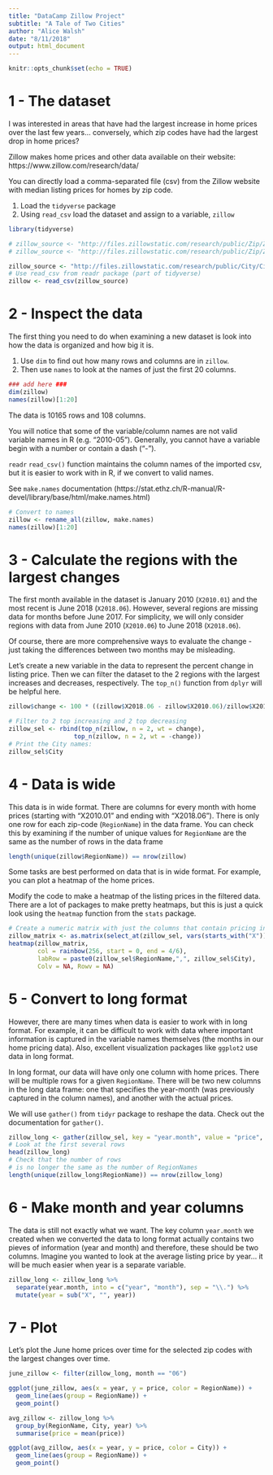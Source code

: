 ```yaml
---
title: "DataCamp Zillow Project"
subtitle: "A Tale of Two Cities"
author: "Alice Walsh"
date: "8/11/2018"
output: html_document
---
```


```r
knitr::opts_chunk$set(echo = TRUE)
```

# 1 - The dataset
I was interested in areas that have had the largest increase in home prices over the last few years... conversely, which zip codes have had the largest drop in home prices?

Zillow makes home prices and other data available on their website: https://www.zillow.com/research/data/

You can directly load a comma-separated file (csv) from the Zillow website with median listing prices for homes by zip code.

1. Load the `tidyverse` package
1. Using `read_csv` load the dataset and assign to a variable, `zillow`


```r
library(tidyverse)
```

```r
# zillow_source <- "http://files.zillowstatic.com/research/public/Zip/Zip_MedianListingPrice_AllHomes.csv"
# zillow_source <- "http://files.zillowstatic.com/research/public/Zip/Zip_MedianListingPricePerSqft_AllHomes.csv"

zillow_source <- "http://files.zillowstatic.com/research/public/City/City_MedianListingPricePerSqft_AllHomes.csv"
# Use read_csv from readr package (part of tidyverse)
zillow <- read_csv(zillow_source)
```

# 2 - Inspect the data
The first thing you need to do when examining a new dataset is look into how the data is organized and how big it is.

1. Use `dim` to find out how many rows and columns are in `zillow`.
1. Then use `names` to look at the names of just the first 20 columns.

```r
### add here ###
dim(zillow)
names(zillow)[1:20]
```

The data is 10165 rows and 108 columns. 

You will notice that some of the variable/column names are not valid variable names in R (e.g. "2010-05"). Generally, you cannot have a variable begin with a number or contain a dash ("-").

`readr` `read_csv()` function maintains the column names of the imported csv, but it is easier to work with in R, if we convert to valid names.

See `make.names` documentation (https://stat.ethz.ch/R-manual/R-devel/library/base/html/make.names.html)

```r
# Convert to names
zillow <- rename_all(zillow, make.names)
names(zillow)[1:20]

```

# 3 - Calculate the regions with the largest changes

The first month available in the dataset is January 2010 (`X2010.01`) and the most recent is June 2018 (`X2018.06`). However, several regions are missing data for months before June 2017. For simplicity, we will only consider regions with data from June 2010 (`X2010.06`) to June 2018 (`X2018.06`).

Of course, there are more comprehensive ways to evaluate the change - just taking the differences between two months may be misleading.

Let's create a new variable in the data to represent the percent change in listing price. Then we can filter the dataset to the 2 regions with the largest increases and decreases, respectively. The `top_n()` function from `dplyr` will be helpful here.

```r
zillow$change <- 100 * ((zillow$X2018.06 - zillow$X2010.06)/zillow$X2010.06)

# Filter to 2 top increasing and 2 top decreasing
zillow_sel <- rbind(top_n(zillow, n = 2, wt = change),
                  top_n(zillow, n = 2, wt = -change))  
# Print the City names:
zillow_sel$City
```

# 4 - Data is wide

This data is in wide format. There are columns for every month with home prices (starting with "X2010.01" and ending with "X2018.06"). 
There is only one row for each zip-code (`RegionName`) in the data frame. You can check this by examining if the number of unique values for `RegionName` are the same as the number of rows in the data frame

```r
length(unique(zillow$RegionName)) == nrow(zillow)
```

Some tasks are best performed on data that is in wide format. For example, you can plot a heatmap of the home prices. 

Modify the code to make a heatmap of the listing prices in the filtered data. There are a lot of packages to make pretty heatmaps, but this is just a quick look using the `heatmap` function from the `stats` package.


```r
# Create a numeric matrix with just the columns that contain pricing information
zillow_matrix <- as.matrix(select_at(zillow_sel, vars(starts_with("X"))))
heatmap(zillow_matrix, 
        col = rainbow(256, start = 0, end = 4/6),
        labRow = paste0(zillow_sel$RegionName,",", zillow_sel$City),
        Colv = NA, Rowv = NA)
```

# 5 - Convert to long format
However, there are many times when data is easier to work with in long format. For example, it can be difficult to work with data where important information is captured in the variable names themselves (the months in our home pricing data). Also, excellent visualization packages like `ggplot2` use data in long format.

In long format, our data will have only one column with home prices. There will be multiple rows for a given `RegionName`. There will be two new columns in the long data frame: one that specifies the year-month (was previously captured in the column names), and another with the actual prices.

We will use `gather()` from `tidyr` package to reshape the data. Check out the documentation for `gather()`.

```r
zillow_long <- gather(zillow_sel, key = "year.month", value = "price", starts_with("X"))
# Look at the first several rows
head(zillow_long)
# Check that the number of rows 
# is no longer the same as the number of RegionNames
length(unique(zillow_long$RegionName)) == nrow(zillow_long)
```

# 6 - Make month and year columns
The data is still not exactly what we want. The key column `year.month` we created when we converted the data to long format actually contains two pieves of information (year and month) and therefore, these should be two columns. Imagine you wanted to look at the average listing price by year... it will be much easier when year is a separate variable.


```r
zillow_long <- zillow_long %>% 
  separate(year.month, into = c("year", "month"), sep = "\\.") %>% 
  mutate(year = sub("X", "", year))
```

# 7 - Plot 

Let's plot the June home prices over time for the selected zip codes with the largest changes over time.
```r
june_zillow <- filter(zillow_long, month == "06")

ggplot(june_zillow, aes(x = year, y = price, color = RegionName)) +
  geom_line(aes(group = RegionName)) +
  geom_point()
```


```r
avg_zillow <- zillow_long %>% 
  group_by(RegionName, City, year) %>% 
  summarise(price = mean(price))

ggplot(avg_zillow, aes(x = year, y = price, color = City)) +
  geom_line(aes(group = RegionName)) +
  geom_point()
```